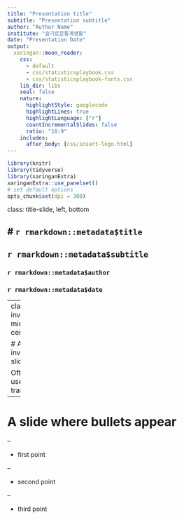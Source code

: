 ```yaml
---
title: "Presentation title"
subtitle: "Presentation subtitle"
author: "Author Name"
institute: "슬기로운통계생활"
date: "Presentation Date"
output:
  xaringan::moon_reader:
    css: 
      - default
      - css/statisticsplaybook.css
      - css/statisticsplaybook-fonts.css
    lib_dir: libs
    seal: false
    nature:
      highlightStyle: googlecode
      highlightLines: true
      highlightLanguage: ["r"]
      countIncrementalSlides: false
      ratio: "16:9"
    includes:
      after_body: [css/insert-logo.html]
---
```


```r
library(knitr)
library(tidyverse)
library(xaringanExtra)
xaringanExtra::use_panelset()
# set default options
opts_chunk$set(dpi = 300)
```

class: title-slide, left, bottom

# `r rmarkdown::metadata$title`
----
## **`r rmarkdown::metadata$subtitle`**
### `r rmarkdown::metadata$author`
### `r rmarkdown::metadata$date`

---
class: inverse, middle, center

# An inverse slide

Often used for transitions

---

# A slide where bullets appear

--

* first point

--

* second point

--

* third point
